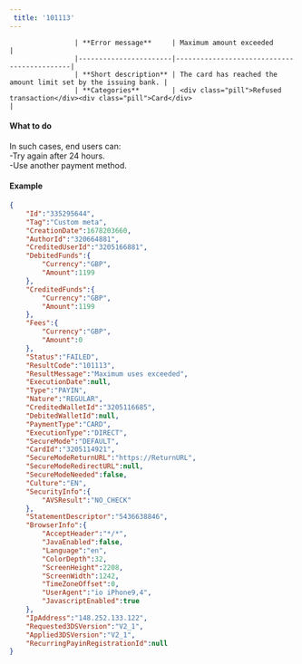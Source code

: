 ---  
 title: '101113'  
---  


                    | **Error message**     | Maximum amount exceeded                   |
                    |-----------------------|--------------------------------------------|
                    | **Short description** | The card has reached the amount limit set by the issuing bank. |
                    | **Categories**        | <div class="pill">Refused transaction</div><div class="pill">Card</div>                         |
                  

#### What to do  

In such cases, end users can:  
-Try again after 24 hours.  
-Use another payment method.  

#### Example  
```json API Response
{
    "Id":"335295644",
    "Tag":"Custom meta",
    "CreationDate":1678203660,
    "AuthorId":"320664881",
    "CreditedUserId":"3205166881",
    "DebitedFunds":{
        "Currency":"GBP",
        "Amount":1199
    },
    "CreditedFunds":{
        "Currency":"GBP",
        "Amount":1199
    },
    "Fees":{
        "Currency":"GBP",
        "Amount":0
    },
    "Status":"FAILED",
    "ResultCode":"101113",
    "ResultMessage":"Maximum uses exceeded",
    "ExecutionDate":null,
    "Type":"PAYIN",
    "Nature":"REGULAR",
    "CreditedWalletId":"3205116685",
    "DebitedWalletId":null,
    "PaymentType":"CARD",
    "ExecutionType":"DIRECT",
    "SecureMode":"DEFAULT",
    "CardId":"3205114921",
    "SecureModeReturnURL":"https://ReturnURL",
    "SecureModeRedirectURL":null,
    "SecureModeNeeded":false,
    "Culture":"EN",
    "SecurityInfo":{
        "AVSResult":"NO_CHECK"
    },
    "StatementDescriptor":"5436638846",
    "BrowserInfo":{
        "AcceptHeader":"*/*",
        "JavaEnabled":false,
        "Language":"en",
        "ColorDepth":32,
        "ScreenHeight":2208,
        "ScreenWidth":1242,
        "TimeZoneOffset":0,
        "UserAgent":"io iPhone9,4",
        "JavascriptEnabled":true
    },
    "IpAddress":"148.252.133.122",
    "Requested3DSVersion":"V2_1",
    "Applied3DSVersion":"V2_1",
    "RecurringPayinRegistrationId":null
}
```